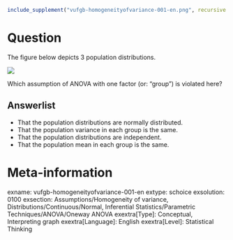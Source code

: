 ```r
include_supplement("vufgb-homogeneityofvariance-001-en.png", recursive = TRUE)
```

Question
========
  The figure below depicts 3 population distributions. 

![](vufgb-homogeneityofvariance-001-en.png)

Which assumption of ANOVA with one factor (or: "group") is violated here?
  
  Answerlist
----------
* That the population distributions are normally distributed.
* That the population variance in each group is the same.
* That the population distributions are independent.
* That the population mean in each group is the same.

Meta-information
================
exname: vufgb-homogeneityofvariance-001-en
extype: schoice
exsolution: 0100
exsection: Assumptions/Homogeneity of variance, Distributions/Continuous/Normal, Inferential Statistics/Parametric Techniques/ANOVA/Oneway ANOVA
exextra[Type]: Conceptual, Interpreting graph
exextra[Language]: English
exextra[Level]: Statistical Thinking